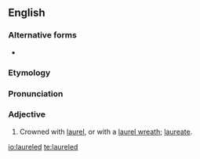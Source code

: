 ==English==

===Alternative forms===
* {{l|en|laurelled}}

===Etymology===
{{suffix|en|laurel|ed}}

===Pronunciation===
{{rfp|lang=en}}

===Adjective===
{{en-adj|-}}

# Crowned with [[laurel]], or with a [[laurel wreath]]; [[laureate]].

[[io:laureled]]
[[te:laureled]]